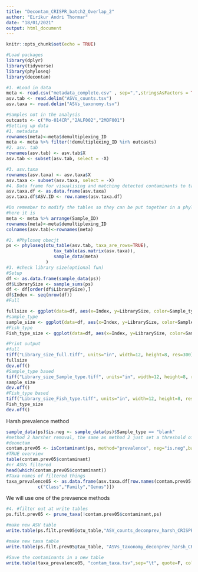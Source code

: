 ---
title: "Decontam_CRISPR_batch2_Overlap_2"
author: "Eiríkur Andri Thormar"
date: "18/01/2021"
output: html_document
---

```{r setup, include=FALSE}
knitr::opts_chunk$set(echo = TRUE)
```
```{r}
#Load packages
library(dplyr)
library(tidyverse)
library(phyloseq)
library(decontam)

#1. #Load in data
meta <- read.csv("metadata_complete.csv" , sep=",",stringsAsFactors = TRUE)
asv.tab <- read.delim("ASVs_counts.tsv")
asv.taxa <- read.delim("ASVs_taxonomy.tsv")

#Samples not in the analysis
outcasts <- c("Mo-014CR","2ALF002","2MOF001")
#Setting up data
#1. metadata
rownames(meta)<-meta$demultiplexing_ID
meta <- meta %>% filter(!demultiplexing_ID %in% outcasts)
#2. asv. tab
rownames(asv.tab) <- asv.tab$X 
asv.tab <- subset(asv.tab, select = -X)

#3. asv.taxa
rownames(asv.taxa) <- asv.taxa$X
asv.taxa <- subset(asv.taxa, select = -X)
#4. Data frame for visualising and matching detected contaminants to taxonomy
asv.taxa.df <- as.data.frame(asv.taxa)
asv.taxa.df$ASV.ID <- row.names(asv.taxa.df)

#Do remember to modify the tables so they can be put together in a phyloseq object
#here it is
meta <- meta %>% arrange(Sample_ID)
rownames(meta)<-meta$demultiplexing_ID
colnames(asv.tab)<-rownames(meta)

#2. #Phyloseq obecjt
ps <- phyloseq(otu_table(asv.tab, taxa_are_rows=TRUE),
                  tax_table(as.matrix(asv.taxa)),
                  sample_data(meta)
               )
#3. #check library size(optional fun)
#Setup
df <- as.data.frame(sample_data(ps))
df$LibrarySize <- sample_sums(ps)
df <- df[order(df$LibrarySize),]
df$Index <- seq(nrow(df))
#Full

fullsize <- ggplot(data=df, aes(x=Index, y=LibrarySize, color=Sample_type)) + geom_point() 
#sample_type
sample_size <- ggplot(data=df, aes(x=Index, y=LibrarySize, color=Sample_type)) + geom_point() +facet_wrap(~Sample_type)
#Fish_type
Fish_type_size <- ggplot(data=df, aes(x=Index, y=LibrarySize, color=Sample_type)) + geom_point() +facet_wrap(~Fish_type)

#Print output
#full
tiff("Library_size_full.tiff", units="in", width=12, height=8, res=300)
fullsize
dev.off()
#Sample_type based
tiff("Library_size_Sample_type.tiff", units="in", width=12, height=8, res=300)
sample_size
dev.off()
#Fish_type based
tiff("Library_size_Fish_type.tiff", units="in", width=12, height=8, res=300)
Fish_type_size
dev.off()
```
Harsh prevalence method
```{r}
sample_data(ps)$is.neg <- sample_data(ps)$Sample_type == "blank"
#method 2 harsher removal, the same as method 2 just set a threshold of 0.5.
#deonctam
contam.prev05 <- isContaminant(ps, method="prevalence", neg="is.neg",batch="Batch",threshold = 0.5)
#TRUE overview
table(contam.prev05$contaminant)
#nr ASVs filtered
head(which(contam.prev05$contaminant))
#Taxa names of filtered things
taxa_prevalence05 <- as.data.frame(asv.taxa.df[row.names(contam.prev05[which(contam.prev05$contaminant),]),
            c("Class","Family","Genus")])
```
We will use one of the prevaence methods
```{r}
#4. #filter out at write tables
ps.filt.prev05 <- prune_taxa(!contam.prev05$contaminant,ps)

#make new ASV table
write.table(ps.filt.prev05@otu_table,"ASV_counts_deconprev_harsh_CRISPR_filt.tsv",sep="\t", quote=F, col.names=NA)

#make new taxa table
write.table(ps.filt.prev05@tax_table, "ASVs_taxonomy_deconprev_harsh_CRISPR_filt.tsv",sep="\t", quote=F, col.names=NA)

#Save the contaminants in a new table
write.table(taxa_prevalence05, "contam_taxa.tsv",sep="\t", quote=F, col.names=NA)
```
